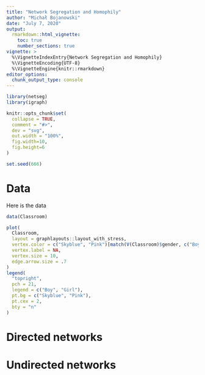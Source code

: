 ```yaml
---
title: "Network Segregation and Homophily"
author: "Michał Bojanowski"
date: "July 7, 2020"
output: 
  rmarkdown::html_vignette:
    toc: true
    number_sections: true
vignette: >
  %\VignetteIndexEntry{Network Segregation and Homophily}
  %\VignetteEncoding{UTF-8}
  %\VignetteEngine{knitr::rmarkdown}
editor_options: 
  chunk_output_type: console
---
```


```r
library(netseg)
library(igraph)

knitr::opts_chunk$set(
  collapse = TRUE,
  comment = "#>",
  dev = "svg",
  out.width = "100%",
  fig.width=10,
  fig.height=6
)

set.seed(666)
```


# Data

Here is the data

```r
data(Classroom)
```

```r
plot(
  Classroom,
  layout = graphlayouts::layout_with_stress,
  vertex.color = c("Skyblue", "Pink")[match(V(Classroom)$gender, c("Boy", "Girl"))],
  vertex.label = NA,
  vertex.size = 10,
  edge.arrow.size = .7
)
legend(
  "topright",
  pch = 21,
  legend = c("Boy", "Girl"),
  pt.bg = c("Skyblue", "Pink"),
  pt.cex = 2,
  bty = "n"
)
```



# Directed networks


# Undirected networks
